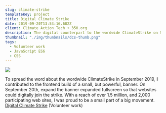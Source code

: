 ```yaml
---
slug: climate-strike
templateKey: project
title: Digital Climate Strike
date: 2019-09-20T13:53:16.602Z
client: Climate Action Tech + 350.org
description: The digital counterpart to the wordwide ClimateStrike on September 2019.
thumbnail: "./img/thumbnails/dcs-thumb.png"
tags:
  - Volunteer work
  - JavaScript ES6
  - CSS
---
```


![](/img/digitalstrike.png)

To spread the word about the wordwide ClimateStrike in September 2019, I contributed to the frontend build of a small, but powerful, banner. On September 20th, expand the banner expanded fullscreen so that websites could digitally join the strike. With a reach of over 1.5 million, and 2,000 participating web sites, I was proud to be a small part of a big movement. [Digital Climate Strike](https://digital.globalclimatestrike.net/) (Volunteer work)
